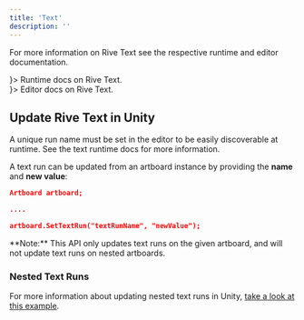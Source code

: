 ```yaml
---
title: 'Text'
description: ''
---
```


For more information on Rive Text see the respective runtime and editor documentation.

<CardGroup col="2">
  <Card title="Text"  icon={<svg xmlns="http://www.w3.org/2000/svg" height="100%" fill="none" viewBox="0 0 16 16" class="size-4 text-gray-500/80 dark:text-gray-400" aria-hidden="true"><path fill="currentColor" fill-rule="evenodd" d="M8.036 1v4.178c0 1.034.839 1.873 1.873 1.873h4.003v6.178a1.77 1.77 0 0 1-1.77 1.77H3.858a1.77 1.77 0 0 1-1.771-1.77V2.771A1.77 1.77 0 0 1 3.857 1zm1.25.145v4.033c0 .345.279.624.623.624h3.889a1.8 1.8 0 0 0-.377-.597L11.618 3.32 9.842 1.525a1.8 1.8 0 0 0-.557-.38" clip-rule="evenodd"></path></svg>}>
    Runtime docs on Rive Text.
    <br />
    <a href="../../runtimes/text" target="_blank"></a>
  </Card>
  <Card title="Text Overview"  icon={<svg xmlns="http://www.w3.org/2000/svg" height="100%" fill="none" viewBox="0 0 16 16" class="size-4 text-gray-500/80 dark:text-gray-400" aria-hidden="true"><path fill="currentColor" fill-rule="evenodd" d="M8.036 1v4.178c0 1.034.839 1.873 1.873 1.873h4.003v6.178a1.77 1.77 0 0 1-1.77 1.77H3.858a1.77 1.77 0 0 1-1.771-1.77V2.771A1.77 1.77 0 0 1 3.857 1zm1.25.145v4.033c0 .345.279.624.623.624h3.889a1.8 1.8 0 0 0-.377-.597L11.618 3.32 9.842 1.525a1.8 1.8 0 0 0-.557-.38" clip-rule="evenodd"></path></svg>}>
    Editor docs on Rive Text.
    <br />
    <a href="../../editor/text/text-overview" target="_blank"></a>
  </Card>
</CardGroup>

## Update Rive Text in Unity

<Note>
 A unique run name must be set in the editor to be easily discoverable at runtime. See the text runtime docs for more information.
</Note>

A text run can be updated from an artboard instance by providing the **name** and **new value**:

```json
Artboard artboard;

....

artboard.SetTextRun("textRunName", "newValue");
```

<Note>
 **Note:** This API only updates text runs on the given artboard, and will not update text runs on nested artboards.
</Note>

### Nested Text Runs

For more information about updating nested text runs in Unity, [take a look at this example](https://rive.app/community/doc/text/docn2E6y1lXo#readupdate-nested-text-runs-at-runtime).